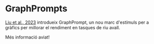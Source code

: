 # GraphPrompts

[Liu et al., 2023](https://arxiv.org/abs/2302.08043) introdueix GraphPrompt, un nou marc d'estímuls per a gràfics per millorar el rendiment en tasques de riu avall.

Més informació aviat!